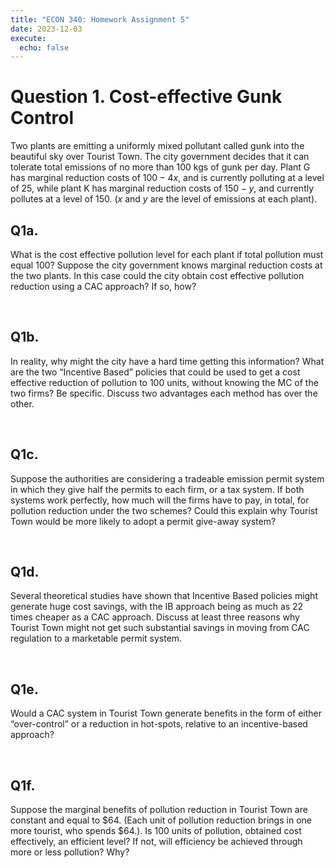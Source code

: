 ```yaml
---
title: "ECON 340: Homework Assignment 5"
date: 2023-12-03
execute: 
  echo: false
---
```


# Question 1. Cost-effective Gunk Control 

Two plants are emitting a uniformly mixed pollutant called gunk into the beautiful sky over Tourist Town.  The city government decides that it can tolerate total emissions of no more than 100 kgs of gunk per day.  Plant G has marginal reduction costs of $100 - 4x$, and is currently polluting at a level of 25, while plant K has marginal reduction costs of $150 - y$, and currently pollutes at a level of 150.  ($x$ and $y$ are the level of emissions at each plant).

## Q1a.
What is the cost effective pollution level for each plant if total pollution must equal 100? Suppose the city government knows marginal reduction costs at the two plants. In this case could the city obtain cost effective pollution reduction using a CAC approach? If so, how? 

<br>

## Q1b.
In reality, why might the city have a hard time getting this information? What are the two "Incentive Based" policies that could be used to get a cost effective reduction of pollution to 100 units, without knowing the MC of the two firms? Be specific. Discuss two advantages each method has over the other.  

<br>

## Q1c.
Suppose the authorities are considering a tradeable emission permit system in which they give half the permits to each firm, or a tax system. If both systems work perfectly, how much will the firms have to pay, in total, for pollution reduction under the two schemes? Could this explain why Tourist Town would be more likely to adopt a permit give-away system? 

<br>

## Q1d.
Several theoretical studies have shown that Incentive Based policies might generate huge cost savings, with the IB approach being as much as 22 times cheaper as a CAC approach. Discuss at least three reasons why Tourist Town might not get such substantial savings in moving from CAC regulation to a marketable permit system.

<br>

## Q1e.
Would a CAC system in Tourist Town generate benefits in the form of either "over-control" or a reduction in hot-spots, relative to an incentive-based approach?  

<br>

## Q1f.
Suppose the marginal benefits of pollution reduction in Tourist Town are constant and equal to $64. (Each unit of pollution reduction brings in one more tourist, who spends $64.). Is 100 units of pollution, obtained cost effectively, an efficient level? If not, will efficiency be achieved through more or less pollution? Why?
